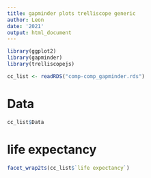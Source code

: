 ```yaml
---
title: gapminder plots trelliscope generic
author: Leon
date: '2021'
output: html_document
---
```


```r
library(ggplot2)
library(gapminder)
library(trelliscopejs)

cc_list <- readRDS("comp-comp_gapminder.rds")
```

# Data

```r
cc_list$Data
```

# life expectancy

```r
facet_wrap2ts(cc_list$`life expectancy`)
```
